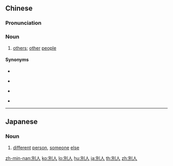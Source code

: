 {{also|别人}}
==Chinese==
{{zh-forms|s=别人}}

===Pronunciation===
{{zh-pron
|m=biérén,tl=y
|c=bit6 jan4
|h=pfs=phe̍t-ngìn
|ma=zh-biéren.ogg
|mn=pa̍t-lâng
|mn-t=bag8 nang5
|w=5biq nyin,5beq nyin
|cat=n
}}

===Noun===
{{zh-noun}}

# [[others]]; [[other]] [[people]]
#: {{zh-x|用 手 指-著[着]{zhe} 別人|to point at '''others'''}}
#: {{zh-x|為{wèi} 別人 帶來 麻煩{fan}|to bring trouble to '''others'''}}

====Synonyms====
* {{zh-l|其他人}}
* {{qualifier|Cantonese}} {{zh-l|第啲人}}
* {{qualifier|Cantonese}} {{zh-l|人哋}}
* {{qualifier|Sichuan}} {{zh-l|別個}}
{{zh-cat|Beginning}}

----

==Japanese==
{{ja-kanjitab|べつ|じん|yomi=o}}

===Noun===
{{ja-noun|べつじん}}

# [[different]] [[person]], [[someone]] [[else]]

[[zh-min-nan:別人]]
[[ko:別人]]
[[lo:別人]]
[[hu:別人]]
[[ja:別人]]
[[th:別人]]
[[zh:別人]]